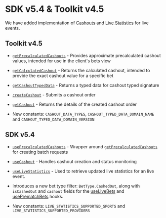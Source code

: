 
# SDK v5.4 & Toolkit v4.5

We have added implementation of [Cashouts](/hub/apps/guides/cashout/overview) and [Live Statistics](/hub/apps/guides/live-statistics) for live events.


## Toolkit v4.5
- [`getPrecalculatedCashouts`](/hub/apps/toolkit/utils/getPrecalculatedCashouts) - Provides approximate precalculated cashout values, intended for use in the client's bets view
- [`getCalculatedCashout`](/hub/apps/toolkit/utils/getCalculatedCashout) - Returns the calculated cashout, intended to provide the exact cashout value for a specific bet
- [`getCashoutTypedData`](/hub/apps/toolkit/utils/getCashoutTypedData) - Returns a typed data for cashout typed signature
- [`createCashout`](/hub/apps/toolkit/utils/createCashout) - Submits a cashout order
- [`getCashout`](/hub/apps/toolkit/utils/getCashout) - Returns the details of the created cashout order

- New constants: `CASHOUT_DATA_TYPES`, `CASHOUT_TYPED_DATA_DOMAIN_NAME` and `CASHOUT_TYPED_DATA_DOMAIN_VERSION`

## SDK v5.4
- [`usePrecalculatedCashouts`](/hub/apps/sdk/cashout/usePrecalculatedCashouts) - Wrapper around [`getPrecalculatedCashouts`](/hub/apps/toolkit/utils/getPrecalculatedCashouts) for creating batch requests
- [`useCashout`](/hub/apps/sdk/cashout/useCashout) - Handles cashout creation and status monitoring
- [`useLiveStatistics`](/hub/apps/sdk/watch-hooks/useLiveStatistics) - Used to retrieve updated live statistics for an live event.

- Introduces a new bet type filter: `BetType.CashedOut`, along with `isCashedOut` and `cashout` fields for the [useLiveBets](/hub/apps/sdk/data-hooks/useLiveBets) and [usePrematchBets](/hub/apps/sdk/data-hooks/usePrematchBets) hooks.
- New constants: `LIVE_STATISTICS_SUPPORTED_SPORTS` and `LIVE_STATISTICS_SUPPORTED_PROVIDERS`
